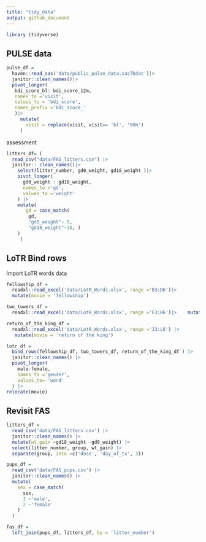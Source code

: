 ```yaml
---
title: "tidy_data"
output: github_document
---
```


```r
library (tidyverse)
```


## PULSE data

```r
pulse_df =
  haven::read_sas('data/public_pulse_data.sas7bdat')|>
  janitor::clean_names()|>
  pivot_longer(
   bdi_score_bl: bdi_score_12m,
   names_to ='visit',
   values_to = 'bdi_score',
   names_prefix ='bdi_score_'
   )|>
     mutate(
       visit = replace(visit, visit== 'bl', '00m')
     )

```

assessment
```r
litters_df= (
  read_csv("data/FAS_litters.csv") |>
  janitor:: clean_names()|>
    select(litter_number, gd0_weight, gd18_weight )|>
    pivot_longer(
      gd0_weight : gd18_weight,
      names_to ='gd',
      values_to ='weight' 
    ) |>
    mutate(
       gd = case_match(
        gd,
        "gd0_weight"~ 0,
        "gd18_weight"~18, )
    )
     )
```

## LoTR Bind rows
Import LoTR words data

```r
fellowship_df =
  readxl::read_excel('data/LotR_Words.xlsx', range ='B3:D6')|>
  mutate(movie = 'fellowship')

two_towers_df =
  readxl::read_excel('data/LotR_Words.xlsx', range ='F3:H6')|>    mutate(movie = 'two towers')

return_of_the_king_df =
  readxl::read_excel('data/LotR_Words.xlsx', range ='J3:L6') |> 
   mutate(movie = 'return of the king')

lotr_df =
  bind_rows(fellowship_df, two_towers_df, return_of_the_king_df ) |> 
  janitor::clean_names() |> 
  pivot_longer(
    male:female,
    names_to ='gender',
    values_to= 'word'
  ) |> 
relocate(movie)
```



## Revisit FAS

```r
litters_df =
  read_csv('data/FAS_litters.csv') |> 
  janitor::clean_names() |> 
  mutate(wt_gain =gd18_weight -gd0_weight) |> 
  select(litter_number, group, wt_gain) |> 
  separate(group, into =c('dose', 'day_of_tx', 3))

pups_df =
  read_csv('data/FAS_pups.csv') |> 
  janitor::clean_names() |> 
  mutate(
    sex = case_match(
      sex,
      1 ~'male',
      2 ~'female'
    )
  )

fas_df =
  left_join(pups_df, litters_df, by = 'litter_number')
```

